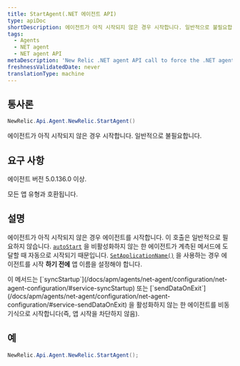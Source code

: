 ```yaml
---
title: StartAgent(.NET 에이전트 API)
type: apiDoc
shortDescription: 에이전트가 아직 시작되지 않은 경우 시작합니다. 일반적으로 불필요합니다.
tags:
  - Agents
  - NET agent
  - NET agent API
metaDescription: 'New Relic .NET agent API call to force the .NET agent to start, if it hasn''t been started already. Usually unnecessary, since the agent starts automatically.'
freshnessValidatedDate: never
translationType: machine
---
```


## 통사론

```cs
NewRelic.Api.Agent.NewRelic.StartAgent()
```

에이전트가 아직 시작되지 않은 경우 시작합니다. 일반적으로 불필요합니다.

## 요구 사항

에이전트 버전 5.0.136.0 이상.

모든 앱 유형과 호환됩니다.

## 설명

에이전트가 아직 시작되지 않은 경우 에이전트를 시작합니다. 이 호출은 일반적으로 필요하지 않습니다. [`autoStart`](/docs/apm/agents/net-agent/configuration/net-agent-configuration/#service-autoStart) 을 비활성화하지 않는 한 에이전트가 계측된 메서드에 도달할 때 자동으로 시작되기 때문입니다. [`SetApplicationName()`](/docs/agents/net-agent/net-agent-api/setapplicationname-net-agent) 을 사용하는 경우 에이전트를 시작 **하기 전에** 앱 이름을 설정해야 합니다.

<Callout variant="tip">
  이 메서드는 [`syncStartup`](/docs/apm/agents/net-agent/configuration/net-agent-configuration/#service-syncStartup) 또는 [`sendDataOnExit`](/docs/apm/agents/net-agent/configuration/net-agent-configuration/#service-sendDataOnExit) 을 활성화하지 않는 한 에이전트를 비동기식으로 시작합니다(즉, 앱 시작을 차단하지 않음).
</Callout>

## 예

```cs
NewRelic.Api.Agent.NewRelic.StartAgent();
```